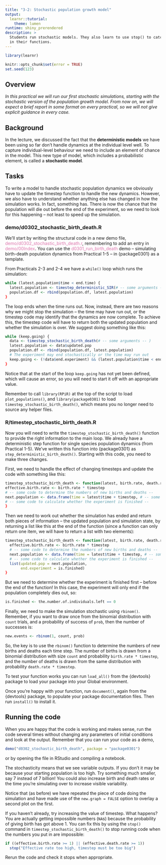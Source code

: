 ```yaml
---
title: "3-2: Stochastic population growth model"
output: 
  learnr::tutorial:
    theme: lumen
runtime: shiny_prerendered
description: >
  Students run stochastic models. They also learn to use stop() to catch errors
  in their functions.
---
```


```r
library(learnr)

knitr::opts_chunk$set(error = TRUE)
set.seed(123)
```

## Overview

*In this practical we will run our first stochastic simulations, starting with the stochastic version of the population growth model. From now on, we will expect a brief report in some format on every practical, so we will not give explicit guidance in every case.*

## Background

In the lecture, we discussed the fact that the **deterministic models** we have
been using so far don't handle dynamics at the individual level well. To 
capture individual-level behaviour we need to include an element of chance in
the model. This new type of model, which includes a probabilistic element, is 
called a **stochastic model**.

## Tasks

To write a model to handle stochastic population dynamics we obviously have to 
update the timestep function to handle the new dynamics. However, we also have 
to understand whether anything else has changed in how the simulation works. In
fact, something has. There is now the chance that the population will die out before 
the end of the experiment, so we need to look for this happening – not least to 
speed up the simulation.

### demo/d0302_stochastic_birth_death.R

We’ll start by writing the structural code in a new demo file, 
<span style="color: #de77ae;">demo/d0302_stochastic_birth_death.r</span>, 
remembering to add an entry in 
<span style="color: #de77ae;">demo/00Index</span>. You can use the 
<span style="color: #de77ae;">d0301_run_birth_death</span> demo -- simulating 
birth-death population dynamics from Practical 1-5 -- in {package0301} as a 
template. 

From Practicals 2-3 and 2-4 we have a `while()` loop which runs the simulation:

```r
while (latest.population$time < end.time) {
  latest.population <- timestep_deterministic_SIR(# -- some arguments -- ) 
  population.df <- rbind(population.df, latest.population)
}
```

The loop ends when the time runs out. Now, instead, there are two reasons why we
might stop the simulation – the time may have run out, or the timestep code may
identify that the dynamics are now complete. To achieve this, the timestep code 
will have to return both the updated population and whether the simulation is
over. We suggest doing something like this:

```r
while (keep.going) {
  data <- timestep_stochastic_birth_death(# -- some arguments -- ) 
  latest.population <- data$updated.pop
  population.df <- rbind(population.df, latest.population)
  # The experiment may end stochastically or the time may run out 
  keep.going <- (!data$end.experiment) && (latest.population$time < end.time)
}
```

Notice that at the start of the loop `keep.going` has not yet been defined, 
which will cause an error, so you will need to start it off with an appropriate
value. 

Remember to call `library(RPiR)` at the top of the script to load
`plot_populations()`, and `library(package0301)` to load `timestep_stochastic_birth_death()`, which means you 
no longer need to source any helper files.

### R/timestep_stochastic_birth_death.R

Now you will need to write the `timestep_stochastic_birth_death()` 
function to provide the right information to the main loop. We already have a 
deterministic step function for single species population 
dynamics (from Practical 1-5). We've written this function into {package0301} as
`step_deterministic_birth_death()`. Starting with this code, you need to make three 
changes. 

First, we need to handle the effect of changing timesteps and update
the code with something like this:

```r
timestep_stochastic_birth_death <- function(latest, birth.rate, death.rate, timestep) {
effective.birth.rate <- birth.rate * timestep
# -- some code to determine the numbers of new births and deaths -- 
next.population <- data.frame(time = latest$time + timestep, # -- some code -- )
# -- some code to calculate whether the experiment is finished --
}
```

Then we need to work out whether the simulation has ended and return both
pieces of information – the updated population and simulation state, by 
returning a list like this at the end of the function (since a function can only
return one item, we will have to return a list with two elements):

```r
timestep_stochastic_birth_death <- function(latest, birth.rate, death.rate, timestep) {
  effective.birth.rate <- birth.rate * timestep
  # -- some code to determine the numbers of new births and deaths --
  next.population <- data.frame(time = latest$time + timestep, # -- some arguments -- )
  # -- some code to calculate whether the experiment is finished --
  list(updated.pop = next.population, 
       end.experiment = is.finished) 
}
```

But we need to determine whether the experiment is finished first – before the
end of the function! In this case, the experiment will only end if the
population completely dies out, so:

```r
is.finished <- the.number.of.individuals.left == 0
```

Finally, we need to make the simulation stochastic using `rbinom()`. Remember, 
if you want to draw once from the binomial distribution with `count` trials, and 
a probability of success of `prob`, then the number of successes is:

```r
new.events <- rbinom(1, count, prob)
```

So, the key is to use the `rbinom()` function to determine the numbers of new 
births and deaths each time step. The number of births is drawn from a binomial
distribution with size `count` and probability `birth.rate * timestep`, and the
number of deaths is drawn from the same distribution with probability 
`death.rate * timestep`.

To test your function works you can run `load_all()` from the {devtools} 
package to load your package into your Global environment. 

Once you're happy with your function, run `document()`, again from the {devtools} 
package, to populate your package documentation files. Then run `install()`
to install it.

## Running the code

When you are happy that the code is working and makes sense, run the code
several times without changing any parameters of initial conditions and look at
the output. Remember that you can run your code as a demo, 

```r
demo("d0302_stochastic_birth_death", package = "package0301")
```

or by opening the file in RStudio and compiling a notebook. 

The stochasticity means that we see variable outputs. If you don’t
it may be because your starting population is too high. Try something much 
smaller, say 7 instead of 7 billion! You could also increase birth and death 
rates or the time you’re simulating over to increase visible variability.

Notice that (as before) we have repeated the piece of code doing the simulation
and have made use of the `new.graph = FALSE` option to overlay a second plot on 
the first.

If you haven’t already, try increasing the value of timestep. What happens? You
are actually getting impossible numbers (`NA`s) because the probability of
giving birth has got above 1. You can fix this by using the `stop()` command in
`timestep_stochastic_birth_death()` to stop running code when the numbers you 
put in are impossible:

```r
if ((effective.birth.rate >= 1) || (effective.death.rate >= 1))
  stop("Effective rate too high, timestep must be too big")
```

Rerun the code and check it stops when appropriate.
